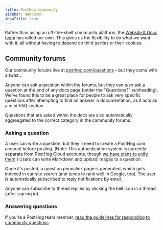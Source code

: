 ```yaml
---
title: PostHog community
sidebar: Handbook
showTitle: true
---
```


Rather than using an off-the-shelf community platform, the [Website & Docs team](/handbook/small-teams/website-docs) has rolled our own. This gives us the flexibility to do what we want with it, all without having to depend on third parties or their cookies.

## Community forums

Our community forums live at [posthog.com/questions](/questions) – but they come with a twist...

Anyone can ask a question within the forums, but they can _also_ ask a question at the end of any docs page (under the "Questions?" subheading). We've found this to be a great place for people to ask very specific questions after attempting to find an answer in documentation, as it acts as a mini-FAQ section.

Questions that are asked within the docs are also automatically aggreagated to the correct category in the community forums.

### Asking a question

A user can write a question, but they'll need to create a PostHog.com account before posting. (Note: This authentication system is currently separate from PostHog Cloud accounts, though [we have plans to unify them](https://github.com/PostHog/posthog.com/issues/5847).) Users can write Markdown and upload images to a question.

Once it's posted, a question permalink page is generated, which gets indexed in our site search (and tends to rank well in Google, too). The user is automatically subscribed to reply notifications by email.

Anyone can subscribe to thread replies by clicking the bell icon in a thread (after signing in).

### Answering questions

If you're a PostHog team member, [read the guidelines for responding to community questions](/handbook/community/questions).